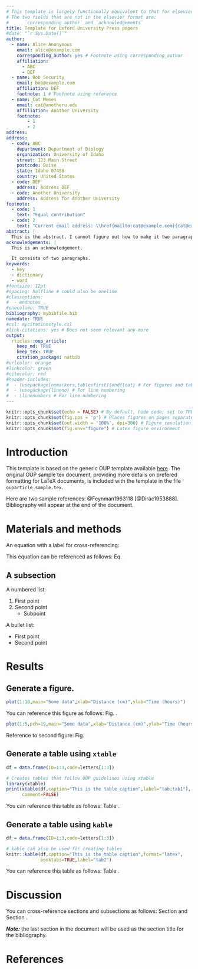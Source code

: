 ```yaml
---
# This template is largely functionally equivalent to that for elsevier
# The two fields that are not in the elsevier format are:
#      `corresponding_author` and `acknowledgements`
title: Template for Oxford University Press papers
#date: "`r Sys.Date()`"
author:
  - name: Alice Anonymous
    email: alice@example.com
    corresponding_author: yes # Footnote using corresponding_author
    affiliation:
      - ABC
      - DEF
  - name: Bob Security
    email: bob@example.com
    affiliation: DEF
    footnote: 1 # Footnote using reference
  - name: Cat Memes
    email: cat@anotheru.edu
    affiliation: Another University
    footnote:
        - 1
        - 2
address:
address:
  - code: ABC
    department: Department of Biology
    organization: University of Idaho
    street: 123 Main Street
    postcode: Boise
    state: Idaho 07458
    country: United States
  - code: DEF
    address: Address DEF
  - code: Another University
    address: Address for Another University
footnote:
  - code: 1
    text: "Equal contribution"
  - code: 2
    text: "Current email address: \\href{mailto:cat@example.com}{cat@example.com}"
abstract: |
  This is the abstract. I cannot figure out how to make it two paragraphs.
acknowledgements: |
  This is an acknowledgement.

  It consists of two paragraphs.
keywords:
  - key
  - dictionary
  - word
#fontsize: 12pt
#spacing: halfline # could also be oneline
#classoptions:
#  - endnotes
#onecolumn: TRUE
bibliography: mybibfile.bib
namedate: TRUE
#csl: mycitationstyle.csl
#link-citations: yes # Does not seem relevant any more
output: 
  rticles::oup_article:
    keep_md: TRUE
    keep_tex: TRUE
    citation_package: natbib
#urlcolor: orange
#linkcolor: green
#citecolor: red
#header-includes:
#  - \usepackage[nomarkers,tablesfirst]{endfloat} # For figures and tables at end
#  - \usepackage{lineno} # For line numbering
#  - \linenumbers # For line numbering
---
```


```r
knitr::opts_chunk$set(echo = FALSE) # By default, hide code; set to TRUE to see code
knitr::opts_chunk$set(fig.pos = 'p') # Places figures on pages separate from text
knitr::opts_chunk$set(out.width = '100%', dpi=300) # Figure resolution and size
knitr::opts_chunk$set(fig.env="figure") # Latex figure environment
```

# Introduction

This template is based on the generic OUP template available [here](https://academic.oup.com/icesjms/pages/General_Instructions). The original OUP sample tex document, providing more details on prefered formatting for LaTeX documents, is included with the template in the file `ouparticle_sample.tex`.

Here are two sample references: @Feynman1963118 [@Dirac1953888]. Bibliography will appear at the end of the document.

# Materials and methods

An equation with a label for cross-referencing:

\begin{equation}\label{eq:eq1}
\int^{r_2}_0 F(r,\varphi){\rm d}r\,{\rm d}\varphi = [\sigma r_2/(2\mu_0)]
\int^{\infty}_0\exp(-\lambda|z_j-z_i|)\lambda^{-1}J_1 (\lambda r_2)J_0
(\lambda r_i\,\lambda {\rm d}\lambda)
\end{equation}

This equation can be referenced as follows: Eq. \ref{eq:eq1}

## A subsection

A numbered list:

1) First point
2) Second point
    - Subpoint
    
A bullet list:

* First point
* Second point

# Results

## Generate a figure.

```r
plot(1:10,main="Some data",xlab="Distance (cm)",ylab="Time (hours)")
```

You can reference this figure as follows: Fig. \ref{fig:fig1}.

```r
plot(1:5,pch=19,main="Some data",xlab="Distance (cm)",ylab="Time (hours)")
```

Reference to second figure: Fig. \ref{fig:fig2}

## Generate a table using `xtable`

```r
df = data.frame(ID=1:3,code=letters[1:3])

# Creates tables that follow OUP guidelines using xtable
library(xtable) 
print(xtable(df,caption="This is the table caption",label="tab:tab1"),
      comment=FALSE)
```

You can reference this table as follows: Table \ref{tab:tab1}.

## Generate a table using `kable`

```r
df = data.frame(ID=1:3,code=letters[1:3])

# kable can alse be used for creating tables
knitr::kable(df,caption="This is the table caption",format="latex",
             booktabs=TRUE,label="tab2")
```

You can reference this table as follows: Table \ref{tab:tab2}.

# Discussion

You can cross-reference sections and subsections as follows: Section \ref{materials-and-methods} and Section \ref{a-subsection}.

***Note:*** the last section in the document will be used as the section title for the bibliography.

# References
